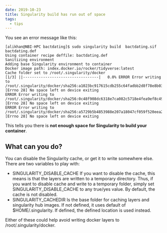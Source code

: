 ```yaml
---
date: 2019-10-23
title: Singularity build has run out of space
tags:
  - tips
---
```


You see an error message like this:
```
[alikhan@NBI-HPC bactdating]$ sudo singularity build  bactdating.sif bactdating.def 
Using container recipe deffile: bactdating.def
Sanitizing environment
Adding base Singularity environment to container
Docker image path: index.docker.io/rocker/tidyverse:latest
Cache folder set to /root/.singularity/docker
[1/3] ||----------------------------------|   0.0% ERROR Error writing to /root/.singularity/docker/sha256:a1023bc917615cdb255c64fadbb2d8f78e8b0340fc6c11a8ea25e1020c475feb.tar.gz.LyNsUD.V1prNL: [Errno 28] No space left on device exiting
ERROR Error writing to /root/.singularity/docker/sha256:0c48f908dc6318e7ca082c5718e4fea9ef8c49809242b823587f452f73956b3e.tar.gz.D3S0er.Y8nPFj: [Errno 28] No space left on device exiting
ERROR Error writing to /root/.singularity/docker/sha256:a5729b5b4853988e207a18047cf059f520eea2a08a91d3bbcfc21554a5f98f0b.tar.gz.T88Q_a.UMjpkX: [Errno 28] No space left on device exiting
```

This tells you there is **not enough space for Singularity to build your container**.

## What can you do?
You can disable the Singularity cache, or get it to write somewhere else. There are two variables to play with:

* SINGULARITY_DISABLE_CACHE If you want to disable the cache, this means is that the layers are written to a temporary directory. Thus, if you want to disable cache and write to a temporary folder, simply set SINGULARITY_DISABLE_CACHE to any true/yes value. By default, the cache is not disabled.
* SINGULARITY_CACHEDIR Is the base folder for caching layers and singularity hub images. If not defined, it uses default of $HOME/.singularity. If defined, the defined location is used instead.

Either of these could help avoid writing docker layers to /root/.singularity/docker.